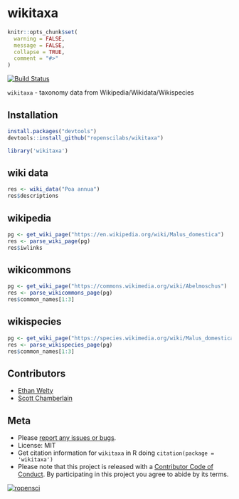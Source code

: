wikitaxa
========

```r
knitr::opts_chunk$set(
  warning = FALSE,
  message = FALSE,
  collapse = TRUE,
  comment = "#>"
)
```

[![Build Status](https://api.travis-ci.org/ropenscilabs/wikitaxa.svg?branch=master)](https://travis-ci.org/ropenscilabs/wikitaxa)

`wikitaxa` - taxonomy data from Wikipedia/Wikidata/Wikispecies

## Installation

```r
install.packages("devtools")
devtools::install_github("ropenscilabs/wikitaxa")
```

```r
library('wikitaxa')
```

## wiki data

```r
res <- wiki_data("Poa annua")
res$descriptions
```

## wikipedia

```r
pg <- get_wiki_page("https://en.wikipedia.org/wiki/Malus_domestica")
res <- parse_wiki_page(pg)
res$iwlinks
```

## wikicommons

```r
pg <- get_wiki_page("https://commons.wikimedia.org/wiki/Abelmoschus")
res <- parse_wikicommons_page(pg)
res$common_names[1:3]
```

## wikispecies

```r
pg <- get_wiki_page("https://species.wikimedia.org/wiki/Malus_domestica")
res <- parse_wikispecies_page(pg)
res$common_names[1:3]
```


## Contributors

* [Ethan Welty](https://github.com/ezwelty)
* [Scott Chamberlain](https://github.com/sckott)

## Meta

* Please [report any issues or bugs](https://github.com/ropenscilabs/wikitaxa/issues).
* License: MIT
* Get citation information for `wikitaxa` in R doing `citation(package = 'wikitaxa')`
* Please note that this project is released with a [Contributor Code of Conduct](CONDUCT.md). By participating in this project you agree to abide by its terms.

[![ropensci](https://ropensci.org/public_images/github_footer.png)](https://ropensci.org)
